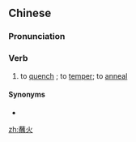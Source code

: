 ==Chinese==
{{zh-forms}}

===Pronunciation===
{{zh-pron
|m=zhànhuǒ
|c=zaam3 fo2
|cat=v
}}

===Verb===
{{zh-verb}}

# to [[quench]] {{gloss|in blacksmithing}}; to [[temper]]; to [[anneal]]

====Synonyms====
* {{zh-l|淬火}}

[[zh:蘸火]]